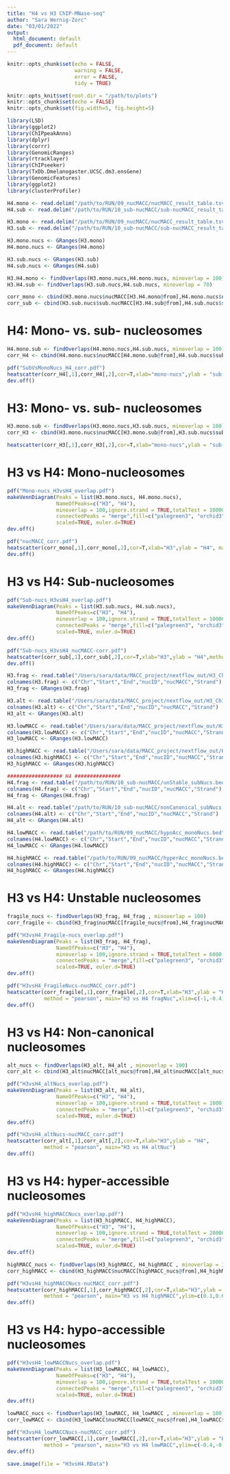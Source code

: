 ```yaml
---
title: "H4 vs H3 ChIP-MNase-seq"
author: "Sara Wernig-Zorc"
date: "03/01/2022"
output:
  html_document: default
  pdf_document: default
---
```


```r
knitr::opts_chunk$set(echo = FALSE,
                      warning = FALSE, 
                      error = FALSE, 
                      tidy = TRUE)  

knitr::opts_knit$set(root.dir = "/path/to/plots")
knitr::opts_chunk$set(echo = FALSE)
knitr::opts_chunk$set(fig.width=5, fig.height=5) 
```

```r
library(LSD)
library(ggplot2)
library(ChIPpeakAnno)
library(dplyr)
library(corrr)
library(GenomicRanges)
library(rtracklayer)
library(ChIPseeker)
library(TxDb.Dmelanogaster.UCSC.dm3.ensGene)
library(GenomicFeatures)
library(ggplot2)
library(clusterProfiler)
```

```r
H4.mono <- read.delim("/path/to/RUN/09_nucMACC/nucMACC_result_table.tsv") 
H4.sub <- read.delim("/path/to/RUN/10_sub-nucMACC/sub-nucMACC_result_table.tsv")
```

```r
H3.mono <- read.delim("/path/to/RUN/09_nucMACC/nucMACC_result_table.tsv")
H3.sub <- read.delim("/path/to/RUN/10_sub-nucMACC/sub-nucMACC_result_table.tsv") 
```

```r
H3.mono.nucs <- GRanges(H3.mono)
H4.mono.nucs <- GRanges(H4.mono)

H3.sub.nucs <- GRanges(H3.sub)
H4.sub.nucs <- GRanges(H4.sub)

H3.H4.mono <- findOverlaps(H3.mono.nucs,H4.mono.nucs, minoverlap = 100)
H3.H4.sub <- findOverlaps(H3.sub.nucs,H4.sub.nucs, minoverlap = 70)

corr_mono <- cbind(H3.mono.nucs$nucMACC[H3.H4.mono@from],H4.mono.nucs$nucMACC[H3.H4.mono@to])
corr_sub <- cbind(H3.sub.nucs$sub.nucMACC[H3.H4.sub@from],H4.sub.nucs$sub.nucMACC[H3.H4.sub@to])
```

# H4: Mono- vs. sub- nucleosomes
```r
H4.mono.sub <- findOverlaps(H4.mono.nucs,H4.sub.nucs, minoverlap = 100)
corr_H4 <- cbind(H4.mono.nucs$nucMACC[H4.mono.sub@from],H4.sub.nucs$sub.nucMACC[H4.mono.sub@to])

pdf("SubVsMonoNucs_H4_corr.pdf")
heatscatter(corr_H4[,1],corr_H4[,2],cor=T,xlab="mono-nucs",ylab = "sub-nucs", main="H4: mono vs. sub nucMACC ",method="pearson",xlim=c(-1,0.8),ylim=c(-1,0.8))
dev.off()
```

# H3: Mono- vs. sub- nucleosomes
```r
H3.mono.sub <- findOverlaps(H3.mono.nucs,H3.sub.nucs, minoverlap = 100)
corr_H3 <- cbind(H3.mono.nucs$nucMACC[H3.mono.sub@from],H3.sub.nucs$sub.nucMACC[H3.mono.sub@to])

heatscatter(corr_H3[,1],corr_H3[,2],cor=T,xlab="mono-nucs",ylab = "sub-nucs", main="H3: mono vs. sub nucMACC ",method="pearson",xlim=c(-0.8,0.6),ylim=c(-0.8,0.6))
```

# H3 vs H4: Mono-nucleosomes
```r
pdf("Mono-nucs_H3vsH4_overlap.pdf")
makeVennDiagram(Peaks = list(H3.mono.nucs, H4.mono.nucs),
                NameOfPeaks=c("H3", "H4"),
                minoverlap = 100,ignore.strand = TRUE,totalTest = 1000000,
                connectedPeaks = "merge",fill=c("palegreen3", "orchid3"),
                scaled=TRUE, euler.d=TRUE)
dev.off()

pdf("nucMACC_corr.pdf")
heatscatter(corr_mono[,1],corr_mono[,2],cor=T,xlab="H3",ylab = "H4", main="H3 vs H4 nucMACC ",method="pearson")
dev.off()
```

# H3 vs H4: Sub-nucleosomes
```r
pdf("Sub-nucs_H3vsH4_overlap.pdf")
makeVennDiagram(Peaks = list(H3.sub.nucs, H4.sub.nucs),
                NameOfPeaks=c("H3", "H4"),
                minoverlap = 100,ignore.strand = TRUE,totalTest = 1000000,
                connectedPeaks = "merge",fill=c("palegreen3", "orchid3"),
                scaled=TRUE, euler.d=TRUE)
dev.off()

pdf("Sub-nucs_H3vsH4_nucMACC-corr.pdf")
heatscatter(corr_sub[,1],corr_sub[,2],cor=T,xlab="H3",ylab = "H4",method = "pearson", main="H3 vs H4 sub-nucMACC")
dev.off()
```

```r
H3.frag <- read.table("/Users/sara/data/MACC_project/nextflow_out/H3_ChIP_v2_featureCOUNTS/RUN/10_sub-nucMACC/unStable_subNucs.bed",sep="\t",header=FALSE)
colnames(H3.frag) <- c("Chr","Start","End","nucID","nucMACC","Strand")
H3_frag <- GRanges(H3.frag)

H3.alt <- read.table("/Users/sara/data/MACC_project/nextflow_out/H3_ChIP_v2_featureCOUNTS/RUN/10_sub-nucMACC/nonCanonical_subNucs.bed",sep="\t",header=FALSE)
colnames(H3.alt) <- c("Chr","Start","End","nucID","nucMACC","Strand")
H3_alt <- GRanges(H3.alt)

H3.lowMACC <- read.table("/Users/sara/data/MACC_project/nextflow_out/H3_ChIP_v2_featureCOUNTS/RUN/09_nucMACC/hypoAcc_monoNucs.bed",sep="\t",header=FALSE)
colnames(H3.lowMACC) <- c("Chr","Start","End","nucID","nucMACC","Strand")
H3_lowMACC <- GRanges(H3.lowMACC)

H3.highMACC <- read.table("/Users/sara/data/MACC_project/nextflow_out/H3_ChIP_v2_featureCOUNTS/RUN/09_nucMACC/hyperAcc_monoNucs.bed",sep="\t",header=FALSE)
colnames(H3.highMACC) <- c("Chr","Start","End","nucID","nucMACC","Strand")
H3_highMACC <- GRanges(H3.highMACC)

################## H4 ###############
H4.frag <- read.table("/path/to/RUN/10_sub-nucMACC/unStable_subNucs.bed",sep="\t",header=FALSE)
colnames(H4.frag) <- c("Chr","Start","End","nucID","nucMACC","Strand")
H4_frag <- GRanges(H4.frag)

H4.alt <- read.table("/path/to/RUN/10_sub-nucMACC/nonCanonical_subNucs.bed",sep="\t",header=FALSE)
colnames(H4.alt) <- c("Chr","Start","End","nucID","nucMACC","Strand")
H4_alt <- GRanges(H4.alt)

H4.lowMACC <- read.table("/path/to/RUN/09_nucMACC/hypoAcc_monoNucs.bed",sep="\t",header=FALSE)
colnames(H4.lowMACC) <- c("Chr","Start","End","nucID","nucMACC","Strand")
H4_lowMACC <- GRanges(H4.lowMACC)

H4.highMACC <- read.table("/path/to/RUN/09_nucMACC/hyperAcc_monoNucs.bed",sep="\t",header=FALSE)
colnames(H4.highMACC) <- c("Chr","Start","End","nucID","nucMACC","Strand")
H4_highMACC <- GRanges(H4.highMACC)
```

# H3 vs H4: Unstable nucleosomes
```r
fragile_nucs <- findOverlaps(H3_frag, H4_frag , minoverlap = 100)
corr_fragile <- cbind(H3_frag$nucMACC[fragile_nucs@from],H4_frag$nucMACC[fragile_nucs@to])

pdf("H3vsH4_Fragile-nucs_overlap.pdf")
makeVennDiagram(Peaks = list(H3_frag, H4_frag),
                NameOfPeaks=c("H3", "H4"),
                minoverlap = 100,ignore.strand = TRUE,totalTest = 6000,
                connectedPeaks = "merge",fill=c("palegreen3", "orchid3"),
                scaled=TRUE, euler.d=TRUE)
dev.off()

pdf("H3vsH4_FragileNucs-nucMACC_corr.pdf")
heatscatter(corr_fragile[,1],corr_fragile[,2],cor=T,xlab="H3",ylab = "H4",
            method = "pearson", main="H3 vs H4 fragNuc",xlim=c(-1,-0.4),ylim=c(-1,-0.4))
dev.off()
```

# H3 vs H4: Non-canonical nucleosomes
```r
alt_nucs <- findOverlaps(H3_alt, H4_alt , minoverlap = 100)
corr_alt <- cbind(H3_alt$nucMACC[alt_nucs@from],H4_alt$nucMACC[alt_nucs@to])

pdf("H3vsH4_altNucs_overlap.pdf")
makeVennDiagram(Peaks = list(H3_alt, H4_alt),
                NameOfPeaks=c("H3", "H4"),
                minoverlap = 100,ignore.strand = TRUE,totalTest = 1000,
                connectedPeaks = "merge",fill=c("palegreen3", "orchid3"),
                scaled=TRUE, euler.d=TRUE)
dev.off()

pdf("H3vsH4_altNucs-nucMACC_corr.pdf")
heatscatter(corr_alt[,1],corr_alt[,2],cor=T,xlab="H3",ylab = "H4",
            method = "pearson", main="H3 vs H4 altNuc")
dev.off()
```

# H3 vs H4: hyper-accessible nucleosomes
```r
pdf("H3vsH4_highMACCNucs_overlap.pdf")
makeVennDiagram(Peaks = list(H3_highMACC, H4_highMACC),
                NameOfPeaks=c("H3", "H4"),
                minoverlap = 100,ignore.strand = TRUE,totalTest = 20000,
                connectedPeaks = "merge",fill=c("palegreen3", "orchid3"),
                scaled=TRUE, euler.d=TRUE)
dev.off()

highMACC_nucs <- findOverlaps(H3_highMACC, H4_highMACC , minoverlap = 100)
corr_highMACC <- cbind(H3_highMACC$nucMACC[highMACC_nucs@from],H4_highMACC$nucMACC[highMACC_nucs@to])

pdf("H3vsH4_highMACCNucs-nucMACC_corr.pdf")
heatscatter(corr_highMACC[,1],corr_highMACC[,2],cor=T,xlab="H3",ylab = "H4",
            method = "pearson", main="H3 vs H4 highMACC",ylim=c(0.1,0.6),xlim=c(0.1,0.6))
dev.off()
```

# H3 vs H4: hypo-accessible nucleosomes
```r
pdf("H3vsH4_lowMACCNucs_overlap.pdf")
makeVennDiagram(Peaks = list(H3_lowMACC, H4_lowMACC),
                NameOfPeaks=c("H3", "H4"),
                minoverlap = 100,ignore.strand = TRUE,totalTest = 10000,
                connectedPeaks = "merge",fill=c("palegreen3", "orchid3"),
                scaled=TRUE, euler.d=TRUE)
dev.off()

lowMACC_nucs <- findOverlaps(H3_lowMACC, H4_lowMACC , minoverlap = 100)
corr_lowMACC <- cbind(H3_lowMACC$nucMACC[lowMACC_nucs@from],H4_lowMACC$nucMACC[lowMACC_nucs@to])

pdf("H3vsH4_lowMACCNucs-nucMACC_corr.pdf")
heatscatter(corr_lowMACC[,1],corr_lowMACC[,2],cor=T,xlab="H3",ylab = "H4",
            method = "pearson", main="H3 vs H4 lowMACC",ylim=c(-0.4,-0.25),xlim=c(-0.4,-0.25))
dev.off()
```


```r
save.image(file = "H3vsH4.RData")
```


